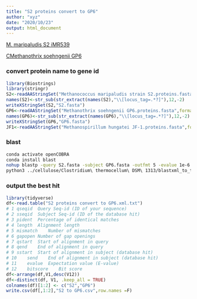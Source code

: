 ```yaml
---
title: "S2 proteins convert to GP6"
author: "xyz"
date: "2020/10/23"
output: html_document
---
```


  [M. maripaludis S2 iMR539](https://www.ncbi.nlm.nih.gov/nuccore/BX950229.1)  
  
  [CMethanothrix soehngenii GP6](https://www.ncbi.nlm.nih.gov/nuccore/NC_015416.1)  

### convert protein name to gene id

```r
library(Biostrings)
library(stringr)
S2<-readAAStringSet("Methanococcus maripaludis strain S2.proteins.fasta",format="fasta")
names(S2)<-str_sub(str_extract(names(S2),"\\[locus_tag=.*?]"),12,-2)
writeXStringSet(S2,"S2.fasta")
GP6<-readAAStringSet("Methanothrix soehngenii GP6.proteins.fasta",format="fasta")
names(GP6)<-str_sub(str_extract(names(GP6),"\\[locus_tag=.*?]"),12,-2)
writeXStringSet(GP6,"GP6.fasta")
JF1<-readAAStringSet("Methanospirillum hungatei JF-1.proteins.fasta",format="fasta")
```

### blast

```bash
conda activate openCOBRA
conda install blast
nohup blastp -query S2.fasta -subject GP6.fasta -outfmt 5 -evalue 1e-6 -out "S2 proteins convert to GP6.xml" &>"S2 proteins convert to GP6.log" &
python3 ../cellulose/Clostridium\ thermocellum\ DSM\ 1313/blastxml_to_tabular.py -o "S2 proteins convert to GP6.xml.txt" -c std "S2 proteins convert to GP6.xml"
```

### output the best hit

```r
library(tidyverse)
df<-read.table("S2 proteins convert to GP6.xml.txt")
# 1	qseqid	Query Seq-id (ID of your sequence)
# 2	sseqid	Subject Seq-id (ID of the database hit)
# 3	pident	Percentage of identical matches
# 4	length	Alignment length
# 5	mismatch	Number of mismatches
# 6	gapopen	Number of gap openings
# 7	qstart	Start of alignment in query
# 8	qend	End of alignment in query
# 9	sstart	Start of alignment in subject (database hit)
# 10	send	End of alignment in subject (database hit)
# 11	evalue	Expectation value (E-value)
# 12	bitscore	Bit score
df<-arrange(df,V1,desc(V12))
df<-distinct(df, V1, .keep_all = TRUE)
colnames(df)[1:2] <- c("S2","GP6")
write.csv(df[,1:2],"S2 to GP6.csv",row.names =F)
```